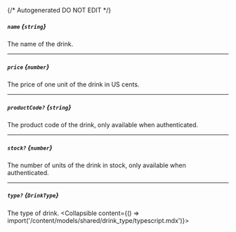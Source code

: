 {/* Autogenerated DO NOT EDIT  */}

##### `name` *{`string`}*
The name of the drink.

---
##### `price` *{`number`}*
The price of one unit of the drink in US cents.

---
##### `productCode?` *{`string`}*
The product code of the drink, only available when authenticated.

---
##### `stock?` *{`number`}*
The number of units of the drink in stock, only available when authenticated.

---
##### `type?` *{`DrinkType`}*
The type of drink.
<Collapsible content={() => import('/content/models/shared/drink_type/typescript.mdx')}>
</Collapsible>

